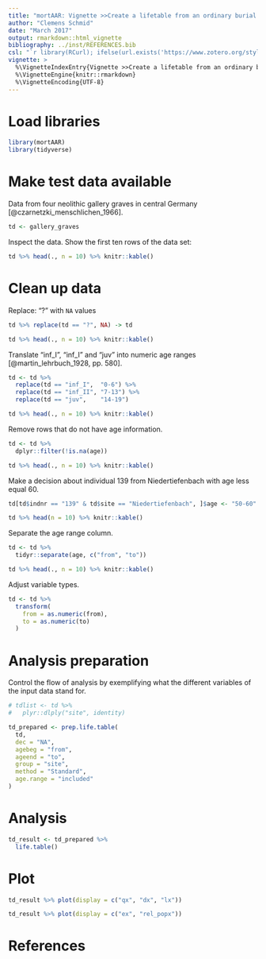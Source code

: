 ```yaml
---
title: "mortAAR: Vignette >>Create a lifetable from an ordinary burial dataset<<"
author: "Clemens Schmid"
date: "March 2017"
output: rmarkdown::html_vignette
bibliography: ../inst/REFERENCES.bib
csl: "`r library(RCurl); ifelse(url.exists('https://www.zotero.org/styles/journal-of-archaeological-science'), 'https://www.zotero.org/styles/journal-of-archaeological-science', '')`"
vignette: >
  %\VignetteIndexEntry{Vignette >>Create a lifetable from an ordinary burial dataset<<}
  %\VignetteEngine{knitr::rmarkdown}
  %\VignetteEncoding{UTF-8}
---
```


# Load libraries

```r
library(mortAAR)
library(tidyverse)
```

# Make test data available

Data from four neolithic gallery graves in central Germany [@czarnetzki_menschlichen_1966].

```r
td <- gallery_graves
```

Inspect the data. Show the first ten rows of the data set:

```r
td %>% head(., n = 10) %>% knitr::kable()
```

# Clean up data

Replace: "?" with `NA` values

```r
td %>% replace(td == "?", NA) -> td
```

```r
td %>% head(., n = 10) %>% knitr::kable()
```

Translate "inf_I", "inf_I" and "juv" into numeric age ranges [@martin_lehrbuch_1928, pp. 580].

```r
td <- td %>% 
  replace(td == "inf_I",  "0-6") %>%
  replace(td == "inf_II", "7-13") %>%
  replace(td == "juv",    "14-19")
```

```r
td %>% head(., n = 10) %>% knitr::kable()
```

Remove rows that do not have age information.

```r
td <- td %>%
  dplyr::filter(!is.na(age))
```

```r
td %>% head(., n = 10) %>% knitr::kable()
```

Make a decision about individual 139 from Niedertiefenbach with age less equal 60. 

```r
td[td$indnr == "139" & td$site == "Niedertiefenbach", ]$age <- "50-60"
```

```r
td %>% head(n = 10) %>% knitr::kable()
```

Separate the age range column.

```r
td <- td %>%
  tidyr::separate(age, c("from", "to"))
```

```r
td %>% head(., n = 10) %>% knitr::kable()
```

Adjust variable types.

```r
td <- td %>%
  transform(
    from = as.numeric(from),
    to = as.numeric(to)
  )
```

# Analysis preparation

Control the flow of analysis by exemplifying what the different variables of the input data stand for.

```r
# tdlist <- td %>%
#   plyr::dlply("site", identity)

td_prepared <- prep.life.table(
  td, 
  dec = "NA", 
  agebeg = "from",
  ageend = "to", 
  group = "site", 
  method = "Standard",
  age.range = "included"
)
```

# Analysis

```r
td_result <- td_prepared %>%
  life.table()
```

# Plot

```r
td_result %>% plot(display = c("qx", "dx", "lx"))
```

```r
td_result %>% plot(display = c("ex", "rel_popx"))
```

# References
